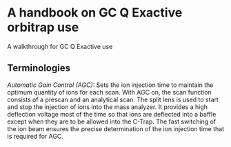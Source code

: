 # A handbook on GC Q Exactive orbitrap use 

A walkthrough for GC Q Exactive use
  
  
  
  
## Terminologies
  
_Automatic Gain Control (AGC):_ Sets the ion injection time to maintain the optimum quantity of ions for each scan. With AGC on, the scan function consists of a prescan and an analytical scan. The split lens is used to start and stop the injection of ions into the mass analyzer. It provides a high deflection voltage most of the time so that ions are deflected into a baffle except when they are to be allowed into the C-Trap. The fast switching of the ion beam ensures the precise determination of the ion injection time that is required for AGC.

